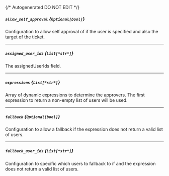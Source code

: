 {/* Autogenerated DO NOT EDIT  */}
##### `allow_self_approval` *{`Optional[bool]`}*
Configuration to allow self approval of if the user is specified and also the target of the ticket.

---
##### `assigned_user_ids` *{`List[*str*]`}*
The assignedUserIds field.

---
##### `expressions` *{`List[*str*]`}*
Array of dynamic expressions to determine the approvers.  The first expression to return a non\-empty list of users will be used.

---
##### `fallback` *{`Optional[bool]`}*
Configuration to allow a fallback if the expression does not return a valid list of users.

---
##### `fallback_user_ids` *{`List[*str*]`}*
Configuration to specific which users to fallback to if and the expression does not return a valid list of users.

